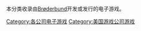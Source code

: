 本分类收录由[[Brøderbund|Brøderbund]]开发或发行的电子游戏。

{{DEFAULTSORT:Broderbund}}
[[Category:各公司电子游戏|Category:各公司电子游戏]]
[[Category:美国游戏公司游戏|Category:美国游戏公司游戏]]